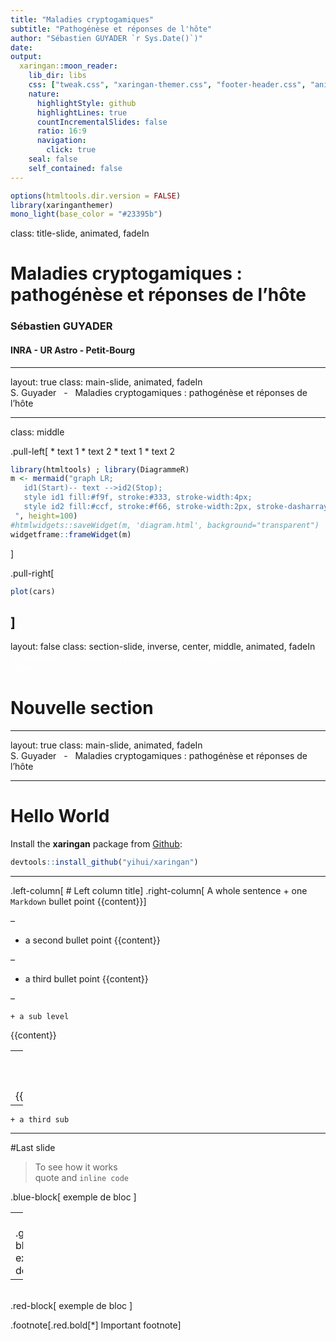 ```yaml
---
title: "Maladies cryptogamiques"
subtitle: "Pathogénèse et réponses de l'hôte"
author: "Sébastien GUYADER `r Sys.Date()`)"
date: 
output:
  xaringan::moon_reader:
    lib_dir: libs
    css: ["tweak.css", "xaringan-themer.css", "footer-header.css", "animate.css", default]
    nature:
      highlightStyle: github
      highlightLines: true
      countIncrementalSlides: false
      ratio: 16:9
      navigation:
        click: true
    seal: false
    self_contained: false
---
```


```r
options(htmltools.dir.version = FALSE)
library(xaringanthemer)
mono_light(base_color = "#23395b")
```

class: title-slide, animated, fadeIn

# Maladies cryptogamiques : pathogénèse et réponses de l'hôte
### Sébastien GUYADER
#### INRA - UR Astro - Petit-Bourg

---

layout: true
class: main-slide, animated, fadeIn
<div class="my-footer"><span>S. Guyader &nbsp; - &nbsp; Maladies cryptogamiques : pathogénèse et réponses de l'hôte</span></div> 

---

class: middle

.pull-left[
* text 1
* text 2
* text 1
* text 2

```r
library(htmltools) ; library(DiagrammeR)
m <- mermaid("graph LR;
   id1(Start)-- text -->id2(Stop);
   style id1 fill:#f9f, stroke:#333, stroke-width:4px;
   style id2 fill:#ccf, stroke:#f66, stroke-width:2px, stroke-dasharray: 5, 5;
 ", height=100)
#htmlwidgets::saveWidget(m, 'diagram.html', background="transparent")
widgetframe::frameWidget(m)
```
]

.pull-right[
```r
plot(cars)
```
]
---

layout: false
class: section-slide, inverse, center, middle, animated, fadeIn
<div class="my-footer"><span style="color:white">S. Guyader &nbsp; - &nbsp; Maladies cryptogamiques : pathogénèse et réponses de l'hôte</span></div>

# Nouvelle section

---

layout: true
class: main-slide, animated, fadeIn
<div class="my-footer"><span>S. Guyader &nbsp; - &nbsp; Maladies cryptogamiques : pathogénèse et réponses de l'hôte</span></div>

---

# Hello World

Install the **xaringan** package from [Github](https://github.com/yihui/xaringan):

```r
devtools::install_github("yihui/xaringan")
```

---

.left-column[
# Left column title
]
.right-column[
A whole sentence
  + one `Markdown` bullet point
{{content}}
]

--

  + a second bullet point
{{content}}

--

  + a third bullet point
{{content}}

--

    + a sub level
{{content}}

--
    + a second sub level
{{content}}

--

    + a third sub

---

#Last slide

> To see how it works <br/>
> quote and `inline code`

.blue-block[
exemple de bloc 
]

--
<br/>
.green-block[
exemple de bloc 
]

--
<br/>
.red-block[
exemple de bloc 
]

.footnote[.red.bold[*] Important footnote]